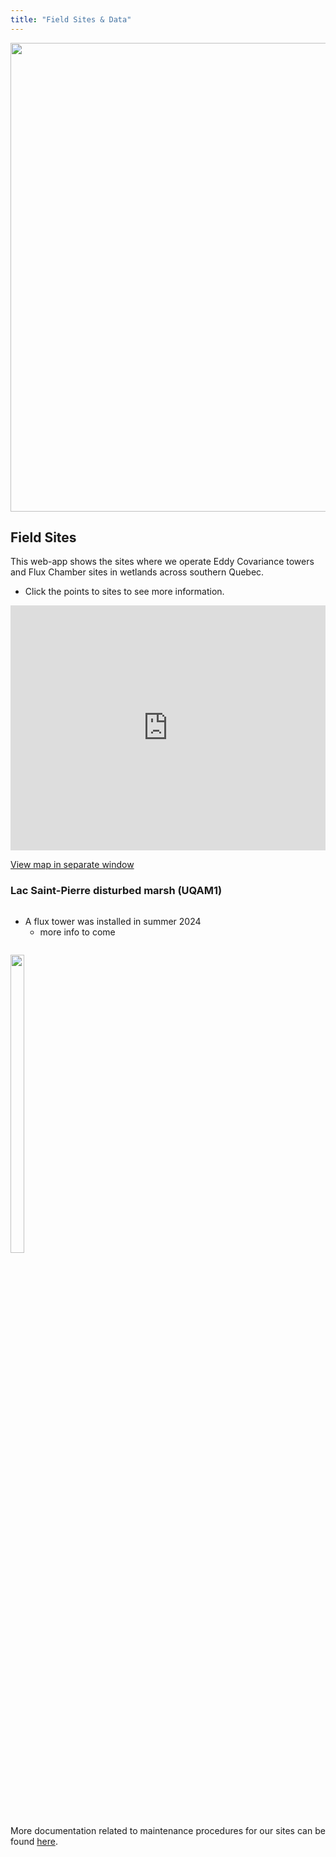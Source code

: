 ```yaml
---
title: "Field Sites & Data"
---
```

<img src="./images/banner_lsp_dm.jpg" style="display: block; margin-left: auto; margin-right: auto; max-width: 100%; height: auto; object-fit: fill" width="750"/>

## Field Sites
This web-app shows the sites where we operate Eddy Covariance towers and Flux Chamber sites in wetlands across southern Quebec.

* Click the points to sites to see more information.

<div style="overflow: hidden;
  padding-top: 75%;
  position: relative">
  <iframe src="https://www.carbonique.ca/FieldSiteMaps/" title="Processes" scrolling="no" frameborder="0"
    style="border: 0;
   height: 100%;
   left: 0;
   position: absolute;
   top: 0;
   width: 100%;">
   <p>Your browser does not support iframes.</p>
 </iframe>
</div>

 <a href="https://www.carbonique.ca/FieldSiteMaps/">View map in separate window</a> 

### Lac Saint-Pierre disturbed marsh (UQAM1)
:::: {layout-nrow=1}

:::{.column width="65%"}

* A flux tower was installed in summer 2024
  - more info to come

::: 

::: {.column width="35%"}

![](./images/site-images/uqam1-tower.jpg){fig-align="right" width=35%}

:::

::::

<!-- ### Burns Bog 2 (BB2) -->

<!-- :::: {.columns} -->

<!-- ::: {.column width="65%"} -->

<!-- * [Data Preview Graph](https://ibis.geog.ubc.ca/~micromet/data/burnsbog2.html#) (CA-DB2) (2019 - *, Delta, BC, Canada) -->
<!-- * Download Data for [CA-DB2](https://ameriflux.lbl.gov/sites/siteinfo/CA-DB2) will soon be available from Ameriflux. -->
<!-- * Data from the web plots are available [here](https://ibis.geog.ubc.ca/~micromet/webdata/resources/csv/)  -->
<!--   * prefix BB2. note that this is raw data – no filtering or QCQA. Database codes are available [here](https://ibis.geog.ubc.ca/~micromet/research/Burns-Bog/Database/BB.html). -->
<!-- * [BB2 Site Photos](https://www.flickr.com/gp/188943790@N03/ny9Pa3) -->

<!-- :::  -->

<!-- ::: {.column width="35%"} -->

<!-- ![](images/site-images/bb2-tower.jpg){fig-align="right" width=90%} -->

<!-- ::: -->

<!-- :::: -->

<!-- ### Burns Bog Seedling (BBS) -->

<!-- :::: {.columns} -->

<!-- ::: {.column width="65%"} -->

<!-- * Flux chambers were installed in spring 2023 -->
<!-- * A temporary flux tower was installed in summer 2023 -->
<!--   - more info to come -->

<!-- :::  -->

<!-- ::: {.column width="35%"} -->

<!-- ![](images/site-images/bbs-tower.jpg){fig-align="right" width=90%} -->

<!-- ::: -->

<!-- :::: -->

<!-- ### Delta Salt Marsh (DSM) -->
<!-- :::: {.columns} -->

<!-- ::: {.column width="65%"} -->

<!-- * [Data Preview Graph](https://ibis.geog.ubc.ca/~micromet/data/DeltaSaltMarsh.html#) (CA-DSM) (2021 - *, Delta, BC, Canada) -->
<!-- * Data from CA-DSM will soon be available on AmeriFlux. -->
<!-- * Data from the web plots are available [here](https://ibis.geog.ubc.ca/~micromet/webdata/resources/csv/)  -->
<!--   * prefix  DSM. note that this is raw data – no filtering or QCQA. -->
<!-- * [DSM Site Photos](https://www.flickr.com/gp/188943790@N03/J010Wq) -->

<!-- :::  -->

<!-- ::: {.column width="35%"} -->

<!-- ![](images/site-images/dsm.jpg){fig-align="right" width=90%} -->

<!-- ::: -->

<!-- :::: -->

<!-- ### Richmond Brackish Marsh (RBM) -->

<!-- :::: {.columns} -->

<!-- ::: {.column width="65%"} -->

<!-- * [Data Preview Graph](https://ibis.geog.ubc.ca/~micromet/data/RichmondBrackishMarsh.html#) (CA-RBM) (2021 - *, Richmond, BC, Canada) -->
<!-- * Data from CA-RBM will soon be available on AmeriFlux. -->
<!-- * Data from the web plots are available [here](https://ibis.geog.ubc.ca/~micromet/webdata/resources/csv/")  -->
<!--   * prefix  RBM. note that this is raw data – no filtering or QCQA. -->
<!-- * [RBM Site Photos](https://www.flickr.com/photos/188943790@N03/albums/72177720306622844) -->

<!-- :::  -->

<!-- ::: {.column width="35%"} -->

<!-- ![](images/site-images/RBM_20220611_tower_20.jpg){fig-align="right" width=90%} -->

<!-- ::: -->

<!-- :::: -->

<!-- ### UBC Climate Station on Totem Field -->
<!-- * Access to [custom data download](http://137.82.254.122/DataExport.aspx) of standard measured meteorological observations (air temperature, humidity, precipitation, soil temperatures, solar irradiance, wind) measured since 1958. Data can be downloaded in .csv format. -->

<!-- ## Code and Documentation -->
<!-- Our <a href="https://github.com/ubc-micromet">lab github</a> hosts code for flux processing, README docs for our lab, and various other bits of information. -->

More documentation related to maintenance procedures for our sites can be found <a href="https://carboni-que.github.io/Documentation/">here</a>.

